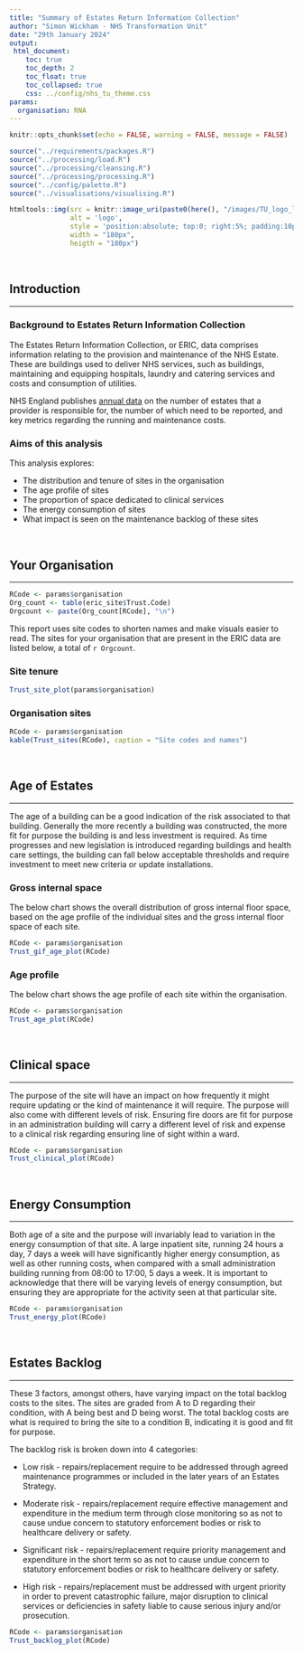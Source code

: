 ```yaml
---
title: "Summary of Estates Return Information Collection"
author: "Simon Wickham - NHS Transformation Unit"
date: "29th January 2024"
output:
 html_document:
    toc: true
    toc_depth: 2
    toc_float: true
    toc_collapsed: true
    css: ../config/nhs_tu_theme.css
params:
  organisation: RNA
---
```


```r
knitr::opts_chunk$set(echo = FALSE, warning = FALSE, message = FALSE)
```

```r
source("../requirements/packages.R")
source("../processing/load.R")
source("../processing/cleansing.R")
source("../processing/processing.R")
source("../config/palette.R")
source("../visualisations/visualising.R")
```

```r

htmltools::img(src = knitr::image_uri(paste0(here(), "/images/TU_logo_large.png")), 
               alt = 'logo', 
               style = 'position:absolute; top:0; right:5%; padding:10px;',
               width = "180px",
               heigth = "180px")
```

<br/>

## Introduction
***
### Background to Estates Return Information Collection
The Estates Return Information Collection, or ERIC, data comprises information relating to the provision and maintenance of the NHS Estate. These are buildings used to deliver NHS services, such as buildings, maintaining and equipping hospitals, laundry and catering services and costs and consumption of utilities.

NHS England publishes [annual data](https://digital.nhs.uk/data-and-information/publications/statistical/estates-returns-information-collection) on the number of estates that a provider is responsible for, the number of which need to be reported, and key metrics regarding the running and maintenance costs.

### Aims of this analysis
This analysis explores:

* The distribution and tenure of sites in the organisation
* The age profile of sites
* The proportion of space dedicated to clinical services
* The energy consumption of sites
* What impact is seen on the maintenance backlog of these sites

<br/>

## Your Organisation {.tabset .tabset-fade}
***
```r
RCode <- params$organisation
Org_count <- table(eric_site$Trust.Code)
Orgcount <- paste(Org_count[RCode], "\n")
```

This report uses site codes to shorten names and make visuals easier to read. The sites for your organisation that are present in the ERIC data are listed below, a total of `r Orgcount`.

### Site tenure
```r
Trust_site_plot(params$organisation)
```

### Organisation sites
```r
RCode <- params$organisation
kable(Trust_sites(RCode), caption = "Site codes and names")
```

<br/>

## Age of Estates {.tabset .tabset-fade}
***
The age of a building can be a good indication of the risk associated to that building. Generally the more recently a building was constructed, the more fit for purpose the building is and less investment is required. As time progresses and new legislation is introduced regarding buildings and health care settings, the building can fall below acceptable thresholds and require investment to meet new criteria or update installations. 

### Gross internal space
The below chart shows the overall distribution of gross internal floor space, based on the age profile of the individual sites and the gross internal floor space of each site.
```r
RCode <- params$organisation
Trust_gif_age_plot(RCode)
```

### Age profile
The below chart shows the age profile of each site within the organisation.
```r
RCode <- params$organisation
Trust_age_plot(RCode)
```

<br/>

## Clinical space
***
The purpose of the site will have an impact on how frequently it might require updating or the kind of maintenance it will require. The purpose will also come with different levels of risk. Ensuring fire doors are fit for purpose in an administration building will carry a different level of risk and expense to a clinical risk regarding ensuring line of sight within a ward.

```r
RCode <- params$organisation
Trust_clinical_plot(RCode)
```

<br/>

## Energy Consumption
***
Both age of a site and the purpose will invariably lead to variation in the energy consumption of that site. A large inpatient site, running 24 hours a day, 7 days a week will have significantly higher energy consumption, as well as other running costs, when compared with a small administration building running from 08:00 to 17:00, 5 days a week. It is important to acknowledge that there will be varying levels of energy consumption, but ensuring they are appropriate for the activity seen at that particular site.

```r
RCode <- params$organisation
Trust_energy_plot(RCode)
```

<br/>

## Estates Backlog
***
These 3 factors, amongst others, have varying impact on the total backlog costs to the sites. The sites are graded from A to D regarding their condition, with A being best and D being worst. The total backlog costs are what is required to bring the site to a condition B, indicating it is good and fit for purpose. 

The backlog risk is broken down into 4 categories:

- Low risk - repairs/replacement require to be addressed through agreed maintenance programmes or included in the later years of an Estates Strategy.

- Moderate risk - repairs/replacement require effective management and expenditure in the medium term through close monitoring so as not to cause undue concern to statutory enforcement bodies or risk to healthcare delivery or safety.

- Significant risk - repairs/replacement require priority management and expenditure in the short term so as not to cause undue concern to statutory enforcement bodies or risk to healthcare delivery or safety.

- High risk - repairs/replacement must be addressed with urgent priority in order to prevent catastrophic failure, major disruption to clinical services or deficiencies in safety liable to cause serious injury and/or prosecution.

```r
RCode <- params$organisation
Trust_backlog_plot(RCode)
```
